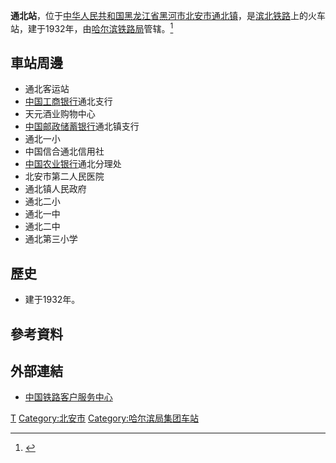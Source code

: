 {{Infobox China railway station
|车站名称 = 通北站
|图片 = 
|图片介绍 = 
|其他名称 = 
|车站拼音 = Tongbei
|英文名称 = Tongbei Railway Station
|车站代码 = 
|电报码 = TBB
|拼音码 = TBE
|车站位置 = [[黑龙江省|黑龙江省]][[黑河市|黑河市]][[北安市|北安市]][[通北镇|通北镇]]
|坐标 = 
|归属 = [[哈尔滨铁路局|哈尔滨铁路局]]
|线路 = [[滨北铁路|滨北铁路]]
|车站等级 = [[四等站_(中铁)|四等站]]
|月台数目 = 
|站台面 = 
|股道数目 = 
|网站 = 
}}
'''通北站'''，位于[[中华人民共和国|中华人民共和国]][[黑龙江省|黑龙江省]][[黑河市|黑河市]][[北安市|北安市]][[通北镇|通北镇]]，是[[滨北铁路|滨北铁路]]上的火车站，建于1932年，由[[哈尔滨铁路局|哈尔滨铁路局]]管辖。<ref>{{Cite web |url=http://search.huochepiao.com/huochezhan/jieshao/457.htm |title=通北火车站介绍 |access-date=2017-02-10 |archive-date=2016-08-01 |archive-url=https://web.archive.org/web/20160801043654/http://search.huochepiao.com/huochezhan/jieshao/457.htm |dead-url=no }}</ref>
==車站周邊==
* 通北客运站
* [[中国工商银行|中国工商银行]]通北支行
* 天元酒业购物中心
* [[中国邮政储蓄银行|中国邮政储蓄银行]]通北镇支行
* 通北一小
* 中国信合通北信用社
* [[中国农业银行|中国农业银行]]通北分理处
* 北安市第二人民医院
* 通北镇人民政府
* 通北二小
* 通北一中
* 通北二中
* 通北第三小学

==歷史==
* 建于1932年。
==參考資料==
{{reflist}}
==外部連結==
* [http://www.12306.cn/mormhweb/ 中国铁路客户服务中心] {{Wayback|url=http://www.12306.cn/mormhweb/ |date=20180205163941 }}
{{China-rail-stub}}
{{滨北铁路}}
[[Category:黑河市铁路车站|T]]
[[Category:北安市|Category:北安市]]
[[Category:哈尔滨局集团车站|Category:哈尔滨局集团车站]]